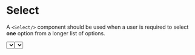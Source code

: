 
<Meta name='Select' component={Select}/>

# Select

A `<Select/>` component should be used when a user is required to select 
<strong>one</strong> option from a longer list of options.

<Canvas>
  <Story name='Default'>
    <Select
      id='select'
      fieldId='select'
      options={[
        { value: '1', label: 'January' },
        { value: '2', label: 'February' },
        { value: '3', label: 'March' },
        { value: '4', label: 'April' },
        { value: '5', label: 'May' },
        { value: '6', label: 'June' },
        { value: '7', label: 'July' },
        { value: '8', label: 'August' },
        { value: '9', label: 'September' },
        { value: '10', label: 'October' },
        { value: '11', label: 'November' },
        { value: '12', label: 'December' },
      ]}
    />
  </Story>
</Canvas>

## With Group

Combining a Select component with a `<Group>` enables a `<Label>`, `<Hint>` and 
`error` message to be added.

<Canvas>
  <Story name='With Group'>
    <Group 
      id='select-group'
      label='Please select your Birth Month'
      hint='Your selection may be changed at any time.'
      error='Please select a month'
    >
      <Select 
        id='select'
        fieldId='select'
        options={[
          { value: '1', label: 'January' },
          { value: '2', label: 'February' },
          { value: '3', label: 'March' },
          { value: '4', label: 'April' },
          { value: '5', label: 'May' },
          { value: '6', label: 'June' },
          { value: '7', label: 'July' },
          { value: '8', label: 'August' },
          { value: '9', label: 'September' },
          { value: '10', label: 'October' },
          { value: '11', label: 'November' },
          { value: '12', label: 'December' },
        ]}
      />
    </Group>
  </Story>
</Canvas>
